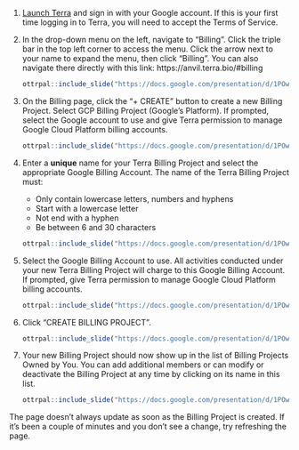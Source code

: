 1. [Launch Terra](https://anvil.terra.bio/#workspaces) and sign in with your Google account.  If this is your first time logging in to Terra, you will need to accept the Terms of Service.

1. In the drop-down menu on the left, navigate to "Billing". Click the triple bar in the top left corner to access the menu. Click the arrow next to your name to expand the menu, then click "Billing".  You can also navigate there directly with this link: https://anvil.terra.bio/#billing

    ```r
ottrpal::include_slide("https://docs.google.com/presentation/d/1POwxqv4p6AfPHJlN9VNq0TaT44fA2RAFSpIERIMHdWU/edit#slide=id.g116f8d759be_0_2")
    ```

1. On the Billing page, click the "+ CREATE" button to create a new Billing Project. Select GCP Billing Project (Google's Platform). If prompted, select the Google account to use and give Terra permission to manage Google Cloud Platform billing accounts.

    ```r
ottrpal::include_slide("https://docs.google.com/presentation/d/1POwxqv4p6AfPHJlN9VNq0TaT44fA2RAFSpIERIMHdWU/edit#slide=id.g116f8d759be_0_149")
    ```

1. Enter a **unique** name for your Terra Billing Project and select the appropriate Google Billing Account. The name of the Terra Billing Project must:
    + Only contain lowercase letters, numbers and hyphens
    + Start with a lowercase letter
    + Not end with a hyphen
    + Be between 6 and 30 characters

    ```r
ottrpal::include_slide("https://docs.google.com/presentation/d/1POwxqv4p6AfPHJlN9VNq0TaT44fA2RAFSpIERIMHdWU/edit#slide=id.g116f8d759be_0_293")
    ```
    
1. Select the Google Billing Account to use.  All activities conducted under your new Terra Billing Project will charge to this Google Billing Account.  If prompted, give Terra permission to manage Google Cloud Platform billing accounts.

    ```r
ottrpal::include_slide("https://docs.google.com/presentation/d/1POwxqv4p6AfPHJlN9VNq0TaT44fA2RAFSpIERIMHdWU/edit#slide=id.g2105956e909_0_0")
    ```

1. Click "CREATE BILLING PROJECT".

    ```r
ottrpal::include_slide("https://docs.google.com/presentation/d/1POwxqv4p6AfPHJlN9VNq0TaT44fA2RAFSpIERIMHdWU/edit#slide=id.g116f8d759be_0_438")
    ```


1. Your new Billing Project should now show up in the list of Billing Projects Owned by You.  You can add additional members or can modify or deactivate the Billing Project at any time by clicking on its name in this list.

    ```r
ottrpal::include_slide("https://docs.google.com/presentation/d/1POwxqv4p6AfPHJlN9VNq0TaT44fA2RAFSpIERIMHdWU/edit#slide=id.g2105956e909_0_16")
    ```

The page doesn't always update as soon as the Billing Project is created.  If it's been a couple of minutes and you don't see a change, try refreshing the page.
